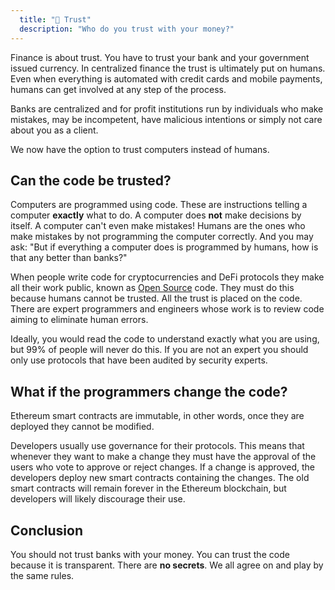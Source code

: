 ```yaml
---
  title: "🤝 Trust"
  description: "Who do you trust with your money?"
---
```


Finance is about trust. You have to trust your bank and your government issued currency. In centralized finance the trust is ultimately put on humans. Even when everything is automated with credit cards and mobile payments, humans can get involved at any step of the process.

Banks are centralized and for profit institutions run by individuals who make mistakes, may be incompetent, have malicious intentions or simply not care about you as a client.

We now have the option to trust computers instead of humans.

## Can the code be trusted?

Computers are programmed using code. These are instructions telling a computer **exactly** what to do. A computer does **not** make decisions by itself. A computer can't even make mistakes! Humans are the ones who make mistakes by not programming the computer correctly. And you may ask: "But if everything a computer does is programmed by humans, how is that any better than banks?"

When people write code for cryptocurrencies and DeFi protocols they make all their work public, known as [Open Source](https://en.wikipedia.org/wiki/Open_source) code. They must do this because humans cannot be trusted. All the trust is placed on the code. There are expert programmers and engineers whose work is to review code aiming to eliminate human errors.

Ideally, you would read the code to understand exactly what you are using, but 99% of people will never do this. If you are not an expert you should only use protocols that have been audited by security experts.

## What if the programmers change the code?

Ethereum smart contracts are immutable, in other words, once they are deployed they cannot be modified.

Developers usually use governance for their protocols. This means that whenever they want to make a change they must have the approval of the users who vote to approve or reject changes. If a change is approved, the developers deploy new smart contracts containing the changes. The old smart contracts will remain forever in the Ethereum blockchain, but developers will likely discourage their use.

## Conclusion

You should not trust banks with your money. You can trust the code because it is transparent. There are **no secrets**. We all agree on and play by the same rules.
